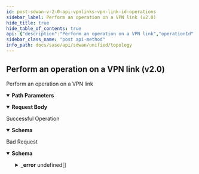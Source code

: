 ```yaml
---
id: post-sdwan-v-2-0-api-vpnlinks-vpn-link-id-operations
sidebar_label: Perform an operation on a VPN link (v2.0)
hide_title: true
hide_table_of_contents: true
api: {"description":"Perform an operation on a VPN link","operationId":"post-sdwan-v2.0-api-vpnlinks-vpn_link_id-operations","parameters":[{"description":"VPN Link Id","in":"path","name":"vpn_link_id","required":true,"schema":{"description":"Vpn Link Id","type":"string"}}],"requestBody":{"content":{"application/json":{"schema":{"properties":{"action":{"description":"Action","enum":["refresh_vpnlink_status"],"type":"string"},"id":{"description":"Id","type":"string"}}}}}},"responses":{"200":{"content":{"application/json":{"schema":{"properties":{"action":{"description":"Action","enum":["refresh_vpnlink_status"],"type":"string"},"id":{"description":"Id","type":"string"}}}}},"description":"Successful Operation"},"400":{"content":{"application/json":{"example":{"value":{"_error":[{"code":"VPL_NOT_FOUND"},{"code":"VPL_ACTION_INSUFFICIENT_VPE"},{"code":"VPNLINK_INVALID_ACTION"}]}},"schema":{"properties":{"_error":{"items":{"properties":{"code":{"type":"string"},"message":{"type":"string"}}},"type":"array"}}}}},"description":"Bad Request"}},"tags":["Topology"],"method":"post","path":"/sdwan/v2.0/api/vpnlinks/{vpn_link_id}/operations","jsonRequestBodyExample":{"action":"refresh_vpnlink_status","id":"string"},"info":{"contact":{},"description":"List of APIs used to manage the network topology, WAN Overlays, VPN Links, and Secure Fabric Links.","title":"Topology","version":"Latest"},"postman":{"name":"Perform an operation on a VPN link (v2.0)","description":{"content":"Perform an operation on a VPN link","type":"text/plain"},"url":{"path":["sdwan","v2.0","api","vpnlinks",":vpn_link_id","operations"],"host":["{{baseUrl}}"],"query":[],"variable":[{"disabled":false,"description":{"content":"(Required) VPN Link Id","type":"text/plain"},"type":"any","value":"","key":"vpn_link_id"}]},"header":[{"key":"Content-Type","value":"application/json"},{"key":"Accept","value":"application/json"}],"method":"POST","body":{"mode":"raw","raw":"\"\"","options":{"raw":{"language":"json"}}}}}
sidebar_class_name: "post api-method"
info_path: docs/sase/api/sdwan/unified/topology
---
```



## Perform an operation on a VPN link (v2.0)



Perform an operation on a VPN link

<details style={{"marginBottom":"1rem"}} data-collapsed={false} open={true}><summary style={{}}><strong>Path Parameters</strong></summary><div><ul><ParamsItem className={"paramsItem"} param={{"description":"VPN Link Id","in":"path","name":"vpn_link_id","required":true,"schema":{"description":"Vpn Link Id","type":"string"}}}></ParamsItem></ul></div></details><MimeTabs><TabItem label={"application/json"} value={"application/json-schema"}><details style={{}} data-collapsed={false} open={true}><summary style={{"textAlign":"left"}}><strong>Request Body</strong></summary><div style={{"textAlign":"left","marginLeft":"1rem"}}></div><ul style={{"marginLeft":"1rem"}}><SchemaItem collapsible={false} name={"action"} required={false} schemaDescription={"Action"} schemaName={"string"} qualifierMessage={"**Possible values:** [`refresh_vpnlink_status`]"} defaultValue={undefined}></SchemaItem><SchemaItem collapsible={false} name={"id"} required={false} schemaDescription={"Id"} schemaName={"string"} qualifierMessage={undefined} defaultValue={undefined}></SchemaItem></ul></details></TabItem></MimeTabs><div><ApiTabs><TabItem label={"200"} value={"200"}><div>

Successful Operation

</div><div><MimeTabs groupId={"mime-type"}><TabItem label={"application/json"} value={"application/json"}><SchemaTabs groupId={"schema-tabs"}><TabItem label={"Schema"} value={"Schema"}><details style={{}} data-collapsed={false} open={true}><summary style={{"textAlign":"left"}}><strong>Schema</strong></summary><div style={{"textAlign":"left","marginLeft":"1rem"}}></div><ul style={{"marginLeft":"1rem"}}><SchemaItem collapsible={false} name={"action"} required={false} schemaDescription={"Action"} schemaName={"string"} qualifierMessage={"**Possible values:** [`refresh_vpnlink_status`]"} defaultValue={undefined}></SchemaItem><SchemaItem collapsible={false} name={"id"} required={false} schemaDescription={"Id"} schemaName={"string"} qualifierMessage={undefined} defaultValue={undefined}></SchemaItem></ul></details></TabItem><TabItem label={"Example (from schema)"} value={"Example (from schema)"}><ResponseSamples responseExample={"{\n  \"action\": \"refresh_vpnlink_status\",\n  \"id\": \"string\"\n}"} language={"json"}></ResponseSamples></TabItem></SchemaTabs></TabItem></MimeTabs></div></TabItem><TabItem label={"400"} value={"400"}><div>

Bad Request

</div><div><MimeTabs groupId={"mime-type"}><TabItem label={"application/json"} value={"application/json"}><SchemaTabs groupId={"schema-tabs"}><TabItem label={"Schema"} value={"Schema"}><details style={{}} data-collapsed={false} open={true}><summary style={{"textAlign":"left"}}><strong>Schema</strong></summary><div style={{"textAlign":"left","marginLeft":"1rem"}}></div><ul style={{"marginLeft":"1rem"}}><SchemaItem collapsible={true} className={"schemaItem"}><details style={{}}><summary style={{}}><strong>_error</strong><span style={{"opacity":"0.6"}}> undefined[]</span></summary><div style={{"marginLeft":"1rem"}}><SchemaItem collapsible={false} name={"code"} required={false} schemaDescription={undefined} schemaName={"string"} qualifierMessage={undefined} defaultValue={undefined}></SchemaItem><SchemaItem collapsible={false} name={"message"} required={false} schemaDescription={undefined} schemaName={"string"} qualifierMessage={undefined} defaultValue={undefined}></SchemaItem></div></details></SchemaItem></ul></details></TabItem><TabItem label={"Example (from schema)"} value={"Example (from schema)"}><ResponseSamples responseExample={"{\n  \"_error\": [\n    {\n      \"code\": \"string\",\n      \"message\": \"string\"\n    }\n  ]\n}"} language={"json"}></ResponseSamples></TabItem><TabItem label={"Example"} value={"Example"}><ResponseSamples responseExample={"{\n  \"value\": {\n    \"_error\": [\n      {\n        \"code\": \"VPL_NOT_FOUND\"\n      },\n      {\n        \"code\": \"VPL_ACTION_INSUFFICIENT_VPE\"\n      },\n      {\n        \"code\": \"VPNLINK_INVALID_ACTION\"\n      }\n    ]\n  }\n}"} language={"json"}></ResponseSamples></TabItem></SchemaTabs></TabItem></MimeTabs></div></TabItem></ApiTabs></div>
      